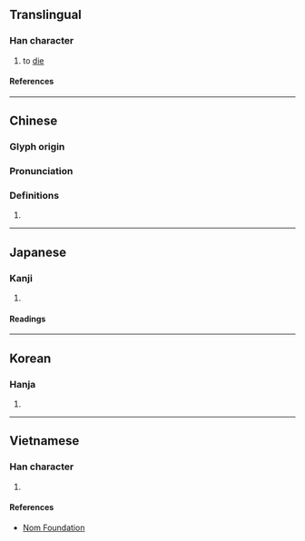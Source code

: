 {{character info/new}}
==Translingual==

===Han character===
{{Han char|rn=78|rad=歹|as=05|sn=9|four=17210|canj=MNBM|ids=⿰歹且}}

# to [[die]]

====References====
{{Han ref|kx=0579.340|dkj=16408|dj=0971.370|hdz=21383.160|uh=6B82}}

----

==Chinese==
{{zh-forms}}

===Glyph origin===
{{Han etym}}

===Pronunciation===
{{zh-pron
|m=cú
|c=cou4
|mc=y
|oc=y
|ma=
|cat=v
}}

===Definitions===
{{zh-hanzi}}

# {{rfdef|zh}}

----

==Japanese==

===Kanji===
{{ja-kanji|grade=|rs=歹05}}

# {{rfdef|ja|sort=歹05}}

====Readings====
{{ja-readings
|on=そ, ぞ
|kun=しぬ
}}

----

==Korean==

===Hanja===
{{ko-hanja|조}}

# {{rfdef|ko|sort=歹05}}

----

==Vietnamese==

===Han character===
{{vi-readings|rs=歹05|reading=[[tò]], [[tồ]], [[trồ]], [[tùa]]}}

# {{rfdef|vi|sort=歹05}}

====References====
* [http://nomfoundation.org/common/nom_details.php?codepoint=6b82 Nom Foundation]